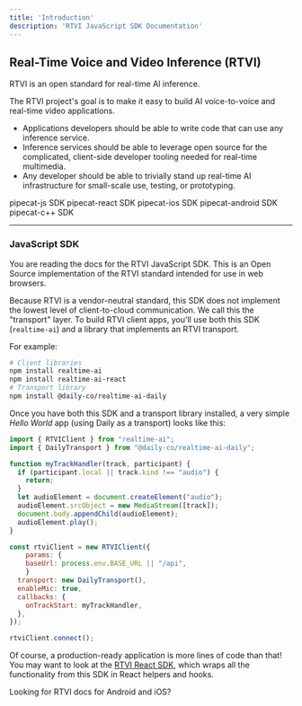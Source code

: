 ```yaml
---
title: 'Introduction'
description: 'RTVI JavaScript SDK Documentation'
---
```


## Real-Time Voice and Video Inference (RTVI)

RTVI is an open standard for real-time AI inference.

The RTVI project's goal is to make it easy to build AI voice-to-voice and real-time video applications.

- Applications developers should be able to write code that can use any inference service.
- Inference services should be able to leverage open source for the complicated, client-side developer tooling needed for real-time multimedia.
- Any developer should be able to trivially stand up real-time AI infrastructure for small-scale use, testing, or prototyping.

<CardGroup cols={3}>
  <Card
    title="Javascript"
    icon="JS"
    color="#f7e014"
    href="/client/reference/js/introduction">
    pipecat-js SDK
  </Card>
  <Card
    title="React"
    icon="react"
    color="#5fc1d8"
    href="/client/reference/react/introduction">
    pipecat-react SDK
  </Card>
  <Card
    title="Swift"
    icon="swift"
    color="#F05138"
    vertical="true"
    href="/client/reference/ios/introduction">
    pipecat-ios SDK
  </Card>
  <Card
    title="Kotlin"
    icon="android"
    color="#78C257"
    href="/client/reference/android/introduction">
    pipecat-android SDK
  </Card>
  <Card
    title="C++"
    icon="C"
    color="#679cd3"
    href="/client/reference/c++/introduction">
    pipecat-c++ SDK
  </Card>
</CardGroup>

---

### JavaScript SDK

You are reading the docs for the RTVI JavaScript SDK. This is an Open Source implementation of the RTVI standard intended for use in web browsers.

Because RTVI is a vendor-neutral standard, this SDK does not implement the lowest level of client-to-cloud communication. We call this the "transport" layer. To build RTVI client apps, you'll use both this SDK (`realtime-ai`) and a library that implements an RTVI transport.

For example:

```bash
# Client libraries
npm install realtime-ai
npm install realtime-ai-react
# Transport library
npm install @daily-co/realtime-ai-daily
```

Once you have both this SDK and a transport library installed, a very simple _Hello World_ app (using Daily as a transport) looks like this:

```javascript
import { RTVIClient } from "realtime-ai";
import { DailyTransport } from "@daily-co/realtime-ai-daily";

function myTrackHandler(track, participant) {
  if (participant.local || track.kind !== "audio") {
    return;
  }
  let audioElement = document.createElement("audio");
  audioElement.srcObject = new MediaStream([track]);
  document.body.appendChild(audioElement);
  audioElement.play();
}

const rtviClient = new RTVIClient({
	params: {
  	baseUrl: process.env.BASE_URL || "/api",
	}
  transport: new DailyTransport(),
  enableMic: true,
  callbacks: {
    onTrackStart: myTrackHandler,
  },
});

rtviClient.connect();
```

Of course, a production-ready application is more lines of code than that! You may want to look at the [RTVI React SDK](https://github.com/pipecat-ai/rtvi-client-web/tree/main/rtvi-client-react), which wraps all the functionality from this SDK in React helpers and hooks.

Looking for RTVI docs for Android and iOS?
